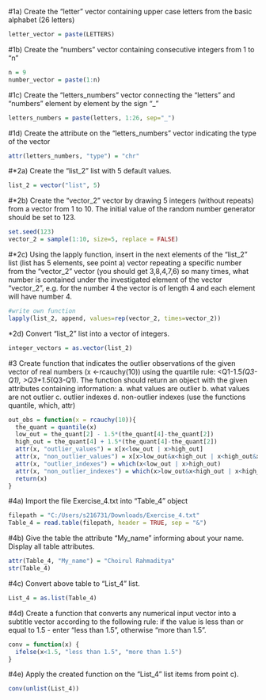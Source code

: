 #1a) Create the "letter" vector containing upper case letters from the basic alphabet (26 letters)
```r
letter_vector = paste(LETTERS)
```
#1b) Create the "numbers" vector containing consecutive integers from 1 to "n"
```r
n = 9
number_vector = paste(1:n)
```
#1c) Create the "letters_numbers" vector connecting the "letters" and "numbers" element by element by the sign "_"
```r
letters_numbers = paste(letters, 1:26, sep="_")
```
#1d) Create the attribute on the "letters_numbers" vector indicating the type of the vector
```r
attr(letters_numbers, "type") = "chr"
```


#*2a) Create the "list_2" list with 5 default values.
```r
list_2 = vector("list", 5)
```
#*2b) Create the "vector_2" vector by drawing 5 integers (without repeats) from a vector from 1 to 10.
The initial value of the random number generator should be set to 123.
```r
set.seed(123)
vector_2 = sample(1:10, size=5, replace = FALSE)
```
#*2c) Using the lapply function, insert in the next elements of the "list_2" list (list has 5 elements, see point a) 
vector repeating a specific number from the "vector_2" vector (you should get 3,8,4,7,6) 
so many times, what number is contained under the investigated element of the vector "vector_2", 
e.g. for the number 4 the vector is of length 4 and each element will have number 4.
```r
#write own function
lapply(list_2, append, values=rep(vector_2, times=vector_2))
```
*2d) Convert "list_2" list into a vector of integers.
```r
integer_vectors = as.vector(list_2)
```


#3 Create function that indicates the outlier observations of the given vector of real numbers (x <-rcauchy(10)) using the quartile rule: <Q1-1.5*(Q3-Q1), >Q3+1.5*(Q3-Q1).
The function should return an object with the given attributes containing information:
a. what values are outlier
b. what values are not outlier
c. outlier indexes
d. non-outlier indexes
(use the functions quantile, which, attr)
```r
out_obs = function(x = rcauchy(10)){
  the_quant = quantile(x)
  low_out = the_quant[2] - 1.5*(the_quant[4]-the_quant[2])
  high_out = the_quant[4] + 1.5*(the_quant[4]-the_quant[2])
  attr(x, "outlier_values") = x[x<low_out | x>high_out]
  attr(x, "non_outlier_values") = x[x>low_out&x<high_out | x<high_out&x>low_out]
  attr(x, "outlier_indexes") = which(x<low_out | x>high_out)
  attr(x, "non_outlier_indexes") = which(x>low_out&x<high_out | x<high_out&x>low_out)
  return(x)
}
```


#4a) Import the file Exercise_4.txt into "Table_4" object
```r
filepath = "C:/Users/s216731/Downloads/Exercise_4.txt"
Table_4 = read.table(filepath, header = TRUE, sep = "&")
```
#4b) Give the table the attribute "My_name" informing about your name. Display all table attributes.
```r
attr(Table_4, "My_name") = "Choirul Rahmaditya"
str(Table_4)
```
#4c) Convert above table to "List_4" list.
```r
List_4 = as.list(Table_4)
```
#4d) Create a function that converts any numerical input vector into a subtitle vector according to the following rule:
if the value is less than or equal to 1.5 - enter "less than 1.5", otherwise "more than 1.5".
```r
conv = function(x) {
  ifelse(x<1.5, "less than 1.5", "more than 1.5")
}
```
#4e) Apply the created function on the "List_4" list items from point c).
```r
conv(unlist(List_4))
```
